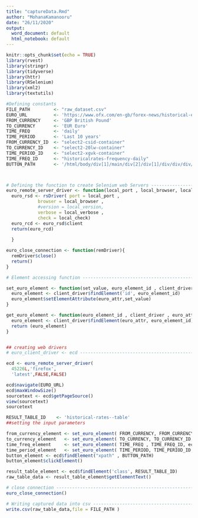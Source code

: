 ```yaml
---
title: "captureData.Rmd"
author: "MohanaKamanooru"
date: "26/11/2020"
output:
  word_document: default
  html_notebook: default
---
```


```r
knitr::opts_chunk$set(echo = TRUE)
library(rvest) 
library(stringr)
library(tidyverse)
library(httr)
library(RSelenium)
library(xml2)
library(textutils)
```

```r
#Defining constants 
FILE_PATH         <- "raw_dataset.csv"
EURO_URL          <- 'https://www.ofx.com/en-gb/forex-news/historical-exchange-rates/'
FROM_CURRENCY     <- 'GBP British Pound'
TO_CURRENCY       <- 'EUR Euro'
TIME_FREQ         <- 'daily'
TIME_PERIOD       <- 'Last 10 years'
FROM_CURRENCY_ID  <- "select2-csid-container"
TO_CURRENCY_ID    <- "select2-20lw-container"
TIME_PERIOD_ID    <- "select2-xgvk-container"
TIME_FREQ_ID      <- "historicalrates-frequency-daily"
BUTTON_PATH       <- '/html/body/div[1]/main/div[2]/div[1]/div/div/div/div[5]/div/div/button/'



# Defining the function to create Selenium web Servers -------------------
euro_remote_server_driver <- function(local_port , local_browser, local_version, local_verbose, local_check){
  euro_rsd <- rsDriver( port = local_port , 
            browser = local_browser , 
            #version = local_version, 
            verbose = local_verbose , 
            check = local_check)
  euro_rcd <- euro_rsd$client
  return(euro_rcd)
   
  }

euro_close_connection <- function(remDriver){
  remDriver$close()
  return()
}

# Element accessing function ----------------------------------------------

set_euro_element <- function(set_value, euro_element_id , client_driver , euro_attr){
  euro_element <- client_driver$findElement('id', euro_element_id)
  euro_element$setElementAttribute(euro_attr,set_value)
}

get_euro_element <- function(euro_element_id , client_driver , euro_attr){
  euro_element <- client_driver$findElement(euro_attr, euro_element_id)
  return (euro_element)
}


## creating web drivers
# euro_client_driver <- ecd ----------------------------------------------

ecd <- euro_remote_server_driver(
  45226L,'firefox',
  'latest',FALSE,FALSE)

ecd$navigate(EURO_URL)
ecd$maxWindowSize()
sourcetext <- ecd$getPageSource()
view(sourcetext)
sourcetext

RESULT_TABLE_ID    <- 'historical-rates--table'
##setting the input parameters 

from_currency_element <- set_euro_element( FROM_CURRENCY, FROM_CURRENCY_ID , ecd,'title')
to_currency_element   <- set_euro_element( TO_CURRENCY, TO_CURRENCY_ID, ecd,'title')
time_freq_element     <- set_euro_element( TIME_FREQ , TIME_FREQ_ID, ecd,'value')
time_period_element   <- set_euro_element( TIME_PERIOD, TIME_PERIOD_ID, ecd,'title') 
button_element <- ecd$findElement("xpath" , BUTTON_PATH)
button_element$clickElement()

result_table_element <- ecd$findElement('class', RESULT_TABLE_ID)
raw_table_data <- result_table_element$getElementText()

# close connection --------------------------------------------------------
euro_close_connection()

# Writing captured data into csv ------------------------------------------
write.csv(raw_table_data,file = FILE_PATH )

```



